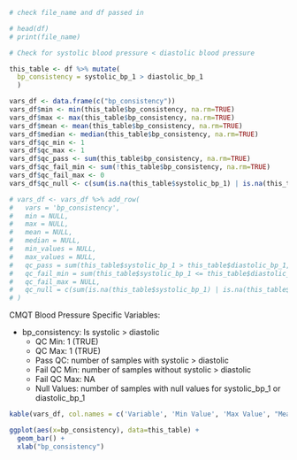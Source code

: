 
```r
# check file_name and df passed in 

# head(df)
# print(file_name)
```

```r
# Check for systolic blood pressure < diastolic blood pressure

this_table <- df %>% mutate( 
  bp_consistency = systolic_bp_1 > diastolic_bp_1
  )

vars_df <- data.frame(c("bp_consistency"))
vars_df$min <- min(this_table$bp_consistency, na.rm=TRUE)
vars_df$max <- max(this_table$bp_consistency, na.rm=TRUE)
vars_df$mean <- mean(this_table$bp_consistency, na.rm=TRUE)
vars_df$median <- median(this_table$bp_consistency, na.rm=TRUE)
vars_df$qc_min <- 1
vars_df$qc_max <- 1
vars_df$qc_pass <- sum(this_table$bp_consistency, na.rm=TRUE)
vars_df$qc_fail_min <- sum(!this_table$bp_consistency, na.rm=TRUE)
vars_df$qc_fail_max <- 0
vars_df$qc_null <- c(sum(is.na(this_table$systolic_bp_1) | is.na(this_table$diastolic_bp_1)))

# vars_df <- vars_df %>% add_row(
#   vars = 'bp_consistency', 
#   min = NULL, 
#   max = NULL, 
#   mean = NULL, 
#   median = NULL,
#   min_values = NULL, 
#   max_values = NULL, 
#   qc_pass = sum(this_table$systolic_bp_1 > this_table$diastolic_bp_1, na.rm=TRUE ), 
#   qc_fail_min = sum(this_table$systolic_bp_1 <= this_table$diastolic_bp_1, na.rm=TRUE), 
#   qc_fail_max = NULL, 
#   qc_null = c(sum(is.na(this_table$systolic_bp_1) | is.na(this_table$diastolic_bp_1)))
# )
```

CMQT Blood Pressure Specific Variables: 

- bp_consistency: Is systolic > diastolic 
  - QC Min: 1 (TRUE)
  - QC Max: 1 (TRUE)
  - Pass QC: number of samples with systolic > diastolic
  - Fail QC Min: number of samples without systolic > diastolic
  - Fail QC Max: NA
  - Null Values: number of samples with null values for systolic_bp_1 or diastolic_bp_1
  
```r
kable(vars_df, col.names = c('Variable', 'Min Value', 'Max Value', "Mean", "Median", "QC Min", "QC Max", 'Pass QC', 'Fail QC Min', 'Fail QC Max', 'Null Values'))
```

```r
ggplot(aes(x=bp_consistency), data=this_table) +
  geom_bar() +
  xlab("bp_consistency")
```